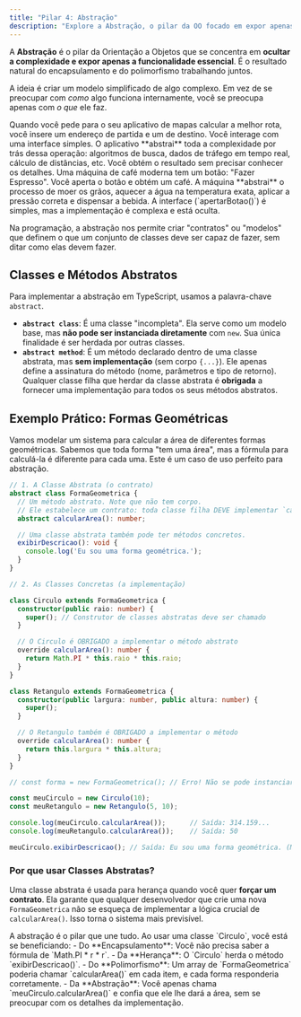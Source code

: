 ```yaml
---
title: "Pilar 4: Abstração"
description: "Explore a Abstração, o pilar da OO focado em expor apenas o essencial e esconder a complexidade, usando classes e métodos abstratos para criar contratos."
---
```



A **Abstração** é o pilar da Orientação a Objetos que se concentra em **ocultar a complexidade e expor apenas a funcionalidade essencial**. É o resultado natural do encapsulamento e do polimorfismo trabalhando juntos.

A ideia é criar um modelo simplificado de algo complexo. Em vez de se preocupar com *como* algo funciona internamente, você se preocupa apenas com *o que* ele faz.

<CardGrid>
    <Card title="Analogia 1: O Aplicativo de Mapas">
        Quando você pede para o seu aplicativo de mapas calcular a melhor rota, você insere um endereço de partida e um de destino. Você interage com uma interface simples. O aplicativo **abstrai** toda a complexidade por trás dessa operação: algoritmos de busca, dados de tráfego em tempo real, cálculo de distâncias, etc. Você obtém o resultado sem precisar conhecer os detalhes.
    </Card>
    <Card title="Analogia 2: A Máquina de Café">
        Uma máquina de café moderna tem um botão: "Fazer Espresso". Você aperta o botão e obtém um café. A máquina **abstrai** o processo de moer os grãos, aquecer a água na temperatura exata, aplicar a pressão correta e dispensar a bebida. A interface (`apertarBotao()`) é simples, mas a implementação é complexa e está oculta.
    </Card>
</CardGrid>

Na programação, a abstração nos permite criar "contratos" ou "modelos" que definem o que um conjunto de classes deve ser capaz de fazer, sem ditar como elas devem fazer.

## Classes e Métodos Abstratos

Para implementar a abstração em TypeScript, usamos a palavra-chave `abstract`.

-   **`abstract class`**: É uma classe "incompleta". Ela serve como um modelo base, mas **não pode ser instanciada diretamente** com `new`. Sua única finalidade é ser herdada por outras classes.
-   **`abstract method`**: É um método declarado dentro de uma classe abstrata, mas **sem implementação** (sem corpo `{...}`). Ele apenas define a assinatura do método (nome, parâmetros e tipo de retorno). Qualquer classe filha que herdar da classe abstrata é **obrigada** a fornecer uma implementação para todos os seus métodos abstratos.

## Exemplo Prático: Formas Geométricas

Vamos modelar um sistema para calcular a área de diferentes formas geométricas. Sabemos que toda forma "tem uma área", mas a fórmula para calculá-la é diferente para cada uma. Este é um caso de uso perfeito para abstração.

```typescript
// 1. A Classe Abstrata (o contrato)
abstract class FormaGeometrica {
  // Um método abstrato. Note que não tem corpo.
  // Ele estabelece um contrato: toda classe filha DEVE implementar `calcularArea()`.
  abstract calcularArea(): number;

  // Uma classe abstrata também pode ter métodos concretos.
  exibirDescricao(): void {
    console.log('Eu sou uma forma geométrica.');
  }
}

// 2. As Classes Concretas (a implementação)

class Circulo extends FormaGeometrica {
  constructor(public raio: number) {
    super(); // Construtor de classes abstratas deve ser chamado
  }

  // O Circulo é OBRIGADO a implementar o método abstrato
  override calcularArea(): number {
    return Math.PI * this.raio * this.raio;
  }
}

class Retangulo extends FormaGeometrica {
  constructor(public largura: number, public altura: number) {
    super();
  }

  // O Retangulo também é OBRIGADO a implementar o método
  override calcularArea(): number {
    return this.largura * this.altura;
  }
}

// const forma = new FormaGeometrica(); // Erro! Não se pode instanciar uma classe abstrata.

const meuCirculo = new Circulo(10);
const meuRetangulo = new Retangulo(5, 10);

console.log(meuCirculo.calcularArea());      // Saída: 314.159...
console.log(meuRetangulo.calcularArea());    // Saída: 50

meuCirculo.exibirDescricao(); // Saída: Eu sou uma forma geométrica. (Método concreto herdado)
```

### Por que usar Classes Abstratas?

Uma classe abstrata é usada para herança quando você quer **forçar um contrato**. Ela garante que qualquer desenvolvedor que crie uma nova `FormaGeometrica` não se esqueça de implementar a lógica crucial de `calcularArea()`. Isso torna o sistema mais previsível.

<Aside type="note">
A abstração é o pilar que une tudo. Ao usar uma classe `Circulo`, você está se beneficiando:
-   Do **Encapsulamento**: Você não precisa saber a fórmula de `Math.PI * r * r`.
-   Da **Herança**: O `Circulo` herda o método `exibirDescricao()`.
-   Do **Polimorfismo**: Um array de `FormaGeometrica` poderia chamar `calcularArea()` em cada item, e cada forma responderia corretamente.
-   Da **Abstração**: Você apenas chama `meuCirculo.calcularArea()` e confia que ele lhe dará a área, sem se preocupar com os detalhes da implementação.
</Aside>
